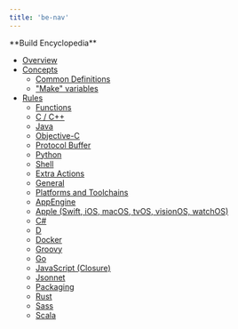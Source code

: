 ```yaml
---
title: 'be-nav'
---
```


\*\*Build Encyclopedia\*\*

* [Overview](./reference/be/overview.mdx)
* [Concepts](#be-menu)
  + [Common Definitions](./reference/be/common-definitions.mdx)
  + ["Make" variables](./reference/be/make-variables.mdx)
* [Rules](#be-rules)
  + [Functions](./reference/be/functions.mdx)
  + [C / C++](./reference/be/c-cpp.mdx)
  + [Java](./reference/be/java.mdx)
  + [Objective-C](./reference/be/objective-c.mdx)
  + [Protocol Buffer](./reference/be/protocol-buffer.mdx)
  + [Python](./reference/be/python.mdx)
  + [Shell](./reference/be/shell.mdx)
  + [Extra Actions](./reference/be/extra-actions.mdx)
  + [General](./reference/be/general.mdx)
  + [Platforms and Toolchains](./reference/be/platforms-and-toolchains.mdx)
  + [AppEngine](https://github.com/bazelbuild/rules_appengine)
  + [Apple (Swift, iOS, macOS, tvOS, visionOS, watchOS)](https://github.com/bazelbuild/rules_apple)
  + [C#](https://github.com/bazelbuild/rules_dotnet)
  + [D](https://github.com/bazelbuild/rules_d)
  + [Docker](https://github.com/bazelbuild/rules_docker)
  + [Groovy](https://github.com/bazelbuild/rules_groovy)
  + [Go](https://github.com/bazelbuild/rules_go)
  + [JavaScript (Closure)](https://github.com/bazelbuild/rules_closure)
  + [Jsonnet](https://github.com/bazelbuild/rules_jsonnet)
  + [Packaging](./reference/be/pkg.mdx)
  + [Rust](https://github.com/bazelbuild/rules_rust)
  + [Sass](https://github.com/bazelbuild/rules_sass)
  + [Scala](https://github.com/bazelbuild/rules_scala)